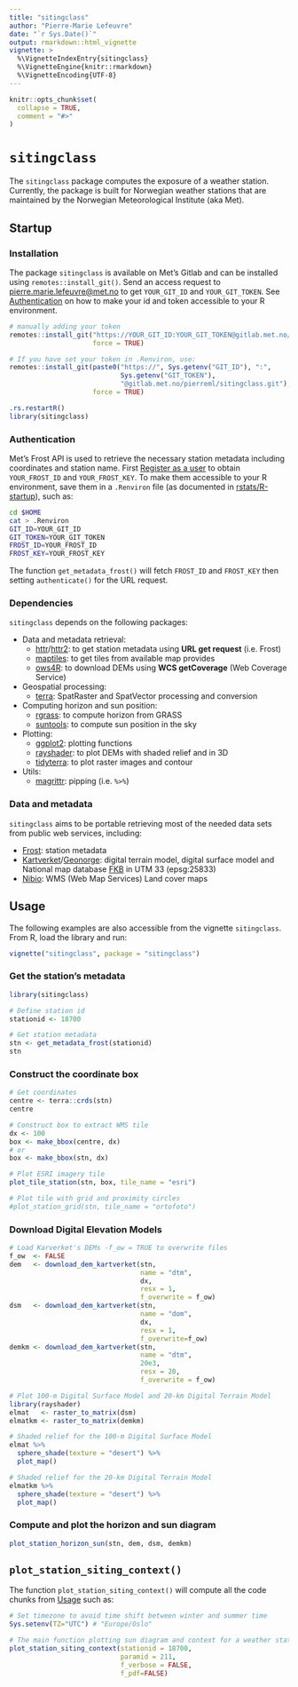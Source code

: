 ```yaml
---
title: "sitingclass"
author: "Pierre-Marie Lefeuvre"
date: "`r Sys.Date()`"
output: rmarkdown::html_vignette
vignette: >
  %\VignetteIndexEntry{sitingclass}
  %\VignetteEngine{knitr::rmarkdown}
  %\VignetteEncoding{UTF-8}
---
```


```r
knitr::opts_chunk$set(
  collapse = TRUE,
  comment = "#>"
)
```
# `sitingclass`
The `sitingclass` package computes the exposure of a weather station. Currently, the package is built for Norwegian weather stations that are maintained by the Norwegian Meteorological Institute (aka Met). 

## Startup
### Installation
The package `sitingclass` is available on Met's Gitlab and can be installed using `remotes::install_git()`. Send an access request to [pierre.marie.lefeuvre@met.no](mailto:pierre.marie.lefeuvre@met.no) to get `YOUR_GIT_ID` and `YOUR_GIT_TOKEN`. See [Authentication](#Authentication) on how to make your id and token accessible to your R environment.

```r
# manually adding your token
remotes::install_git("https://YOUR_GIT_ID:YOUR_GIT_TOKEN@gitlab.met.no/pierreml/sitingclass.git",
                     force = TRUE)

# If you have set your token in .Renviron, use:
remotes::install_git(paste0("https://", Sys.getenv("GIT_ID"), ":",
                            Sys.getenv("GIT_TOKEN"),
                            "@gitlab.met.no/pierreml/sitingclass.git"),
                     force = TRUE)

.rs.restartR()
library(sitingclass)
```

### Authentication
Met's Frost API is used to retrieve the necessary station metadata including coordinates and station name. First [Register as a user](https://frost-beta.met.no/docs/starthere) to obtain `YOUR_FROST_ID` and `YOUR_FROST_KEY`. To make them accessible to your R environment, save them in a `.Renviron` file (as documented in [rstats/R-startup](https://rstats.wtf/r-startup.html)), such as:
```bash
cd $HOME
cat > .Renviron
GIT_ID=YOUR_GIT_ID
GIT_TOKEN=YOUR_GIT_TOKEN
FROST_ID=YOUR_FROST_ID
FROST_KEY=YOUR_FROST_KEY
```
The function `get_metadata_frost()` will fetch `FROST_ID` and `FROST_KEY` then setting `authenticate()` for the URL request.

### Dependencies
`sitingclass` depends on the following packages:

* Data and metadata retrieval:
  + [httr](https://httr.r-lib.org/)/[httr2](https://httr2.r-lib.org/): to get station metadata using **URL get request** (i.e. Frost)
  + [maptiles](https://github.com/riatelab/maptiles): to get tiles from available map provides
  + [ows4R](https://github.com/eblondel/ows4R): to download DEMs using **WCS getCoverage** (Web Coverage Service)
* Geospatial processing:
  + [terra](https://github.com/rspatial/terra): SpatRaster and SpatVector processing and conversion
* Computing horizon and sun position:
  + [rgrass](https://rsbivand.github.io/rgrass/): to compute horizon from GRASS
  + [suntools](https://github.com/adokter/suntools/): to compute sun position in the sky
* Plotting:
  + [ggplot2](https://ggplot2.tidyverse.org/): plotting functions
  + [rayshader](https://www.rayshader.com/): to plot DEMs with shaded relief and in 3D
  + [tidyterra](https://dieghernan.github.io/tidyterra/): to plot raster images and contour
* Utils:
  + [magrittr](https://magrittr.tidyverse.org/): pipping (i.e. `%>%`)
  
### Data and metadata 
`sitingclass` aims to be portable retrieving most of the needed data sets from public web services, including:

- [Frost](https://frost-beta.met.no/docs/codeexamples): station metadata
- [Kartverket](https://www.kartverket.no/geodataarbeid/nasjonal-detaljert-hoydemodell)/[Geonorge](https://kartkatalog.geonorge.no/metadata?text=25833+WCS+h%C3%B8ydemodell): digital terrain model, digital surface model and National map database [FKB](https://kartkatalog.geonorge.no/metadata/geovekst/felles-kartdatabase-fkb/0e90ca71-6a02-4036-bd94-f219fe64645f) in UTM 33 (epsg:25833)
- [Nibio](https://nibio.no/tjenester/wms-tjenester/wms-tjenester-ar5): WMS (Web Map Services) Land cover maps

## Usage
The following examples are also accessible from the vignette `sitingclass`. From R, load the library and run: 
```r
vignette("sitingclass", package = "sitingclass")
```

### Get the station's metadata

```r
library(sitingclass)

# Define station id
stationid <- 18700

# Get station metadata
stn <- get_metadata_frost(stationid)
stn
```
### Construct the coordinate box
```r
# Get coordinates
centre <- terra::crds(stn)
centre

# Construct box to extract WMS tile
dx <- 100
box <- make_bbox(centre, dx)
# or
box <- make_bbox(stn, dx)
```

```r
# Plot ESRI imagery tile
plot_tile_station(stn, box, tile_name = "esri")
```

```r
# Plot tile with grid and proximity circles
#plot_station_grid(stn, tile_name = "ortofoto")
```

### Download Digital Elevation Models
```r
# Load Karverket's DEMs -f_ow = TRUE to overwrite files
f_ow  <- FALSE 
dem   <- download_dem_kartverket(stn,
                                 name = "dtm",
                                 dx,
                                 resx = 1,
                                 f_overwrite = f_ow)
dsm   <- download_dem_kartverket(stn,
                                 name = "dom",
                                 dx,
                                 resx = 1,
                                 f_overwrite=f_ow)
demkm <- download_dem_kartverket(stn,
                                 name = "dtm",
                                 20e3,
                                 resx = 20,
                                 f_overwrite = f_ow)

# Plot 100-m Digital Surface Model and 20-km Digital Terrain Model
library(rayshader)
elmat   <- raster_to_matrix(dsm)
elmatkm <- raster_to_matrix(demkm)

# Shaded relief for the 100-m Digital Surface Model 
elmat %>%
  sphere_shade(texture = "desert") %>%
  plot_map()

# Shaded relief for the 20-km Digital Terrain Model
elmatkm %>%
  sphere_shade(texture = "desert") %>%
  plot_map()
```
### Compute and plot the horizon and sun diagram
```r
plot_station_horizon_sun(stn, dem, dsm, demkm)
```

## `plot_station_siting_context()`
The function `plot_station_siting_context()` will compute all the code chunks from [Usage] such as:

```r
# Set timezone to avoid time shift between winter and summer time
Sys.setenv(TZ="UTC") # "Europe/Oslo"

# The main function plotting sun diagram and context for a weather station 
plot_station_siting_context(stationid = 18700,
                            paramid = 211,
                            f_verbose = FALSE,
                            f_pdf=FALSE)

```


